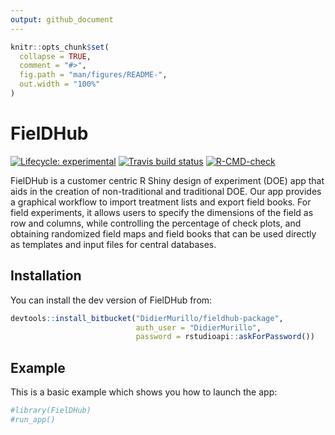 ```yaml
---
output: github_document
---
```


<!-- README.md is generated from README.Rmd. Please edit that file -->

```r
knitr::opts_chunk$set(
  collapse = TRUE,
  comment = "#>",
  fig.path = "man/figures/README-",
  out.width = "100%"
)
```

# FielDHub

<!-- badges: start -->
[![Lifecycle: experimental](https://img.shields.io/badge/lifecycle-experimental-orange.svg)](https://lifecycle.r-lib.org/articles/stages.html)
[![Travis build status](https://travis-ci.com/DidierMurilloF/FielDHub.svg?branch=master)](https://travis-ci.com/DidierMurilloF/FielDHub)
[![R-CMD-check](https://github.com/DidierMurilloF/FielDHub/workflows/R-CMD-check/badge.svg)](https://github.com/DidierMurilloF/FielDHub/actions)
<!-- badges: end -->

FielDHub is a customer centric R Shiny design of experiment (DOE) app that aids in the 
creation of non-traditional and traditional DOE. Our app provides a graphical workflow to import 
treatment lists and export field books. For field experiments, it allows users to specify the 
dimensions of the field as row and columns, while controlling the percentage of check plots, and 
obtaining randomized field maps and field books that can be used directly as templates and input 
files for central databases.

## Installation

You can install the dev version of FielDHub from:

``` r
devtools::install_bitbucket("DidierMurillo/fieldhub-package", 
                            auth_user = "DidierMurillo", 
                            password = rstudioapi::askForPassword())
```

## Example

This is a basic example which shows you how to launch the app:

```r
#library(FielDHub)
#run_app()
```

